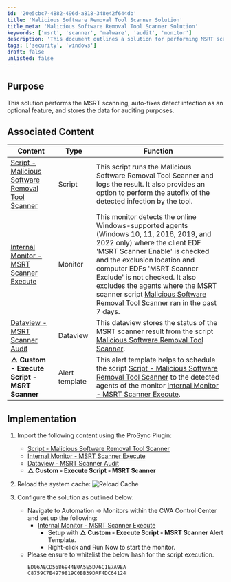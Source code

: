 ```yaml
---
id: '20e5cbc7-4882-496d-a818-348e42f644db'
title: 'Malicious Software Removal Tool Scanner Solution'
title_meta: 'Malicious Software Removal Tool Scanner Solution'
keywords: ['msrt', 'scanner', 'malware', 'audit', 'monitor']
description: 'This document outlines a solution for performing MSRT scanning, including optional auto-fix features for detected infections and data storage for auditing purposes. It includes associated scripts, monitors, and dataviews necessary for implementation.'
tags: ['security', 'windows']
draft: false
unlisted: false
---
```

## Purpose

This solution performs the MSRT scanning, auto-fixes detect infection as an optional feature, and stores the data for auditing purposes.

## Associated Content

| Content                                                                 | Type     | Function                                                                                                                                                                                                                                                                                                                                                          |
|-------------------------------------------------------------------------|----------|-------------------------------------------------------------------------------------------------------------------------------------------------------------------------------------------------------------------------------------------------------------------------------------------------------------------------------------------------------------------|
| [Script - Malicious Software Removal Tool Scanner](https://proval.itglue.com/DOC-5078775-16445571) | Script   | This script runs the Malicious Software Removal Tool Scanner and logs the result. It also provides an option to perform the autofix of the detected infection by the tool.                                                                                                                                                                                      |
| [Internal Monitor - MSRT Scanner Execute](https://proval.itglue.com/DOC-5078775-16504099) | Monitor  | This monitor detects the online Windows-supported agents (Windows 10, 11, 2016, 2019, and 2022 only) where the client EDF 'MSRT Scanner Enable' is checked and the exclusion location and computer EDFs 'MSRT Scanner Exclude' is not checked. It also excludes the agents where the MSRT scanner script [Malicious Software Removal Tool Scanner](https://proval.itglue.com/DOC-5078775-16445571) ran in the past 7 days. |
| [Dataview - MSRT Scanner Audit](https://proval.itglue.com/DOC-5078775-16504106) | Dataview | This dataview stores the status of the MSRT scanner result from the script [Malicious Software Removal Tool Scanner](https://proval.itglue.com/DOC-5078775-16445571).                                                                                                                                                                                             |
| **△ Custom - Execute Script - MSRT Scanner**                          | Alert template | This alert template helps to schedule the script [Script - Malicious Software Removal Tool Scanner](https://proval.itglue.com/DOC-5078775-16445571) to the detected agents of the monitor [Internal Monitor - MSRT Scanner Execute](https://proval.itglue.com/DOC-5078775-16504099).                                                                                       |

## Implementation

1. Import the following content using the ProSync Plugin:
   - [Script - Malicious Software Removal Tool Scanner](https://proval.itglue.com/DOC-5078775-16445571)
   - [Internal Monitor - MSRT Scanner Execute](https://proval.itglue.com/DOC-5078775-16504099)
   - [Dataview - MSRT Scanner Audit](https://proval.itglue.com/DOC-5078775-16504106)
   - **△ Custom - Execute Script - MSRT Scanner**

2. Reload the system cache:
   ![Reload Cache](../../static/img/MSRT-Scanner/image_1.png)

3. Configure the solution as outlined below:
   - Navigate to Automation → Monitors within the CWA Control Center and set up the following:
     - [Internal Monitor - MSRT Scanner Execute](https://proval.itglue.com/DOC-5078775-16504099)
       - Setup with **△ Custom - Execute Script - MSRT Scanner** Alert Template.
       - Right-click and Run Now to start the monitor.
   - Please ensure to whitelist the below hash for the script execution.
     ```
     ED06AECD5686944B0A5E5D76C1E7A9EA
     C8759C7E4979819C0BB39DAF4DC64124
     ```











